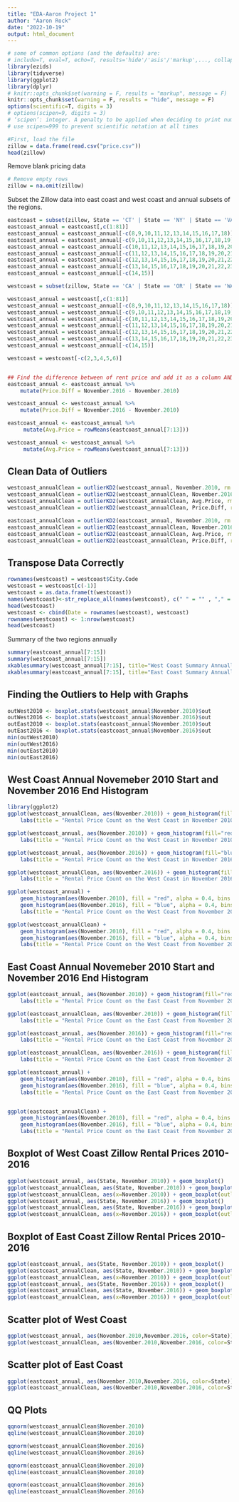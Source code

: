 ```yaml
---
title: "EDA-Aaron Project 1"
author: "Aaron Rock"
date: "2022-10-19"
output: html_document
---
```

```r
# some of common options (and the defaults) are: 
# include=T, eval=T, echo=T, results='hide'/'asis'/'markup',..., collapse=F, warning=T, message=T, error=T, cache=T, fig.width=6, fig.height=4, fig.dim=c(6,4) #inches, fig.align='left'/'center','right', 
library(ezids)
library(tidyverse)
library(ggplot2)
library(dplyr)
# knitr::opts_chunk$set(warning = F, results = "markup", message = F)
knitr::opts_chunk$set(warning = F, results = "hide", message = F)
options(scientific=T, digits = 3) 
# options(scipen=9, digits = 3) 
# ‘scipen’: integer. A penalty to be applied when deciding to print numeric values in fixed or exponential notation.  Positive values bias towards fixed and negative towards scientific notation: fixed notation will be preferred unless it is more than ‘scipen’ digits wider.
# use scipen=999 to prevent scientific notation at all times
```


```r
#First, load the file
zillow = data.frame(read.csv("price.csv"))
head(zillow)
```

Remove blank pricing data
``` r
# Remove empty rows
zillow = na.omit(zillow)
```

Subset the Zillow data into east coast and west coast and annual subsets of the regions.
``` r
eastcoast = subset(zillow, State == 'CT' | State == 'NY' | State == 'VA' | State == 'FL' | State == 'NJ' | State == 'NC' |State == 'SC' | State == 'GA' | State == 'DE' | State == 'MA' | State == 'MD' | State == 'ME' | State == 'RI' | State == 'NH')
eastcoast_annual = eastcoast[,c(1:81)]
eastcoast_annual = eastcoast_annual[-c(8,9,10,11,12,13,14,15,16,17,18)]
eastcoast_annual = eastcoast_annual[-c(9,10,11,12,13,14,15,16,17,18,19)]
eastcoast_annual = eastcoast_annual[-c(10,11,12,13,14,15,16,17,18,19,20)]
eastcoast_annual = eastcoast_annual[-c(11,12,13,14,15,16,17,18,19,20,21)]
eastcoast_annual = eastcoast_annual[-c(12,13,14,15,16,17,18,19,20,21,22)]
eastcoast_annual = eastcoast_annual[-c(13,14,15,16,17,18,19,20,21,22,23)]
eastcoast_annual = eastcoast_annual[-c(14,15)]

westcoast = subset(zillow, State == 'CA' | State == 'OR' | State == 'WA' | State == 'HI' | State == 'AK')

westcoast_annual = westcoast[,c(1:81)]
westcoast_annual = westcoast_annual[-c(8,9,10,11,12,13,14,15,16,17,18)]
westcoast_annual = westcoast_annual[-c(9,10,11,12,13,14,15,16,17,18,19)]
westcoast_annual = westcoast_annual[-c(10,11,12,13,14,15,16,17,18,19,20)]
westcoast_annual = westcoast_annual[-c(11,12,13,14,15,16,17,18,19,20,21)]
westcoast_annual = westcoast_annual[-c(12,13,14,15,16,17,18,19,20,21,22)]
westcoast_annual = westcoast_annual[-c(13,14,15,16,17,18,19,20,21,22,23)]
westcoast_annual = westcoast_annual[-c(14,15)]

westcoast = westcoast[-c(2,3,4,5,6)]


## Find the difference between of rent price and add it as a column AND add average price of rent over the years column 
eastcoast_annual <- eastcoast_annual %>%
    mutate(Price.Diff = November.2016 - November.2010)

westcoast_annual <- westcoast_annual %>%
    mutate(Price.Diff = November.2016 - November.2010)

eastcoast_annual <- eastcoast_annual %>%
     mutate(Avg.Price = rowMeans(eastcoast_annual[7:13]))

westcoast_annual <- westcoast_annual %>%
     mutate(Avg.Price = rowMeans(westcoast_annual[7:13]))
```




## Clean Data of Outliers
```r
westcoast_annualClean = outlierKD2(westcoast_annual, November.2010, rm = TRUE)
westcoast_annualClean = outlierKD2(westcoast_annualClean, November.2016, rm = TRUE)
westcoast_annualClean = outlierKD2(westcoast_annualClean, Avg.Price, rm = TRUE)
westcoast_annualClean = outlierKD2(westcoast_annualClean, Price.Diff, rm = TRUE)

eastcoast_annualClean = outlierKD2(eastcoast_annual, November.2010, rm = TRUE)
eastcoast_annualClean = outlierKD2(eastcoast_annualClean, November.2016, rm = TRUE)
eastcoast_annualClean = outlierKD2(eastcoast_annualClean, Avg.Price, rm = TRUE)
eastcoast_annualClean = outlierKD2(eastcoast_annualClean, Price.Diff, rm = TRUE)
```

## Transpose Data Correctly
```r
rownames(westcoast) = westcoast$City.Code
westcoast = westcoast[c(-1)]
westcoast = as.data.frame(t(westcoast))
names(westcoast)<-str_replace_all(names(westcoast), c(" " = "" , "," = ""))
head(westcoast)
westcoast <- cbind(Date = rownames(westcoast), westcoast)
rownames(westcoast) <- 1:nrow(westcoast)
head(westcoast)
```



Summary of the two regions annually
``` r
summary(eastcoast_annual[7:15])
summary(westcoast_annual[7:15])
xkablesummary(westcoast_annual[7:15], title="West Coast Summary Annually")
xkablesummary(eastcoast_annual[7:15], title="East Coast Summary Annually")
```
## Finding the Outliers to Help with Graphs
```r
outWest2010 <- boxplot.stats(westcoast_annual$November.2010)$out
outWest2016 <- boxplot.stats(westcoast_annual$November.2016)$out
outEast2010 <- boxplot.stats(eastcoast_annual$November.2010)$out
outEast2016 <- boxplot.stats(eastcoast_annual$November.2016)$out
min(outWest2010)
min(outWest2016)
min(outEast2010)
min(outEast2016)
```

## West Coast Annual Novemeber 2010 Start and November 2016 End Histogram
```r
library(ggplot2)
ggplot(westcoast_annualClean, aes(November.2010)) + geom_histogram(fill="red",alpha = 0.4,bins= 70) + 
    labs(title = "Rental Price Count on the West Coast in November 2010", x = "Rental Prices", y = "Frequency")

ggplot(westcoast_annual, aes(November.2010)) + geom_histogram(fill="red",alpha = 0.4,bins= 70) + 
    labs(title = "Rental Price Count on the West Coast in November 2010", x = "Rental Prices", y = "Frequency")

ggplot(westcoast_annual, aes(November.2016)) + geom_histogram(fill="blue",alpha = 0.4,bins= 70) + 
    labs(title = "Rental Price Count on the West Coast in November 2016", x = "Rental Prices", y = "Frequency")

ggplot(westcoast_annualClean, aes(November.2016)) + geom_histogram(fill="blue",alpha = 0.4,bins= 70) + 
    labs(title = "Rental Price Count on the West Coast in November 2016", x = "Rental Prices", y = "Frequency")

ggplot(westcoast_annual) + 
    geom_histogram(aes(November.2010), fill = "red", alpha = 0.4, bins = 70) + 
    geom_histogram(aes(November.2016), fill = "blue", alpha = 0.4, bins = 70) +
    labs(title = "Rental Price Count on the West Coast from November 2010 to November 2016", x = "Rental Prices", y = "Frequency")

ggplot(westcoast_annualClean) + 
    geom_histogram(aes(November.2010), fill = "red", alpha = 0.4, bins = 40) + 
    geom_histogram(aes(November.2016), fill = "blue", alpha = 0.4, bins = 40) + 
    labs(title = "Rental Price Count on the West Coast from November 2010 to November 2016", x = "Rental Prices", y = "Frequency")
```

## East Coast Annual Novemeber 2010 Start and November 2016 End Histogram
```r
ggplot(eastcoast_annual, aes(November.2010)) + geom_histogram(fill="red",alpha = 0.4,bins= 40) +  
    labs(title = "Rental Price Count on the East Coast from November 2010", x = "Rental Prices", y = "Frequency")

ggplot(eastcoast_annualClean, aes(November.2010)) + geom_histogram(fill="red",alpha = 0.4,bins= 40) +  
    labs(title = "Rental Price Count on the East Coast from November 2010", x = "Rental Prices", y = "Frequency")

ggplot(eastcoast_annual, aes(November.2016)) + geom_histogram(fill="red",alpha = 0.4,bins= 40) +  
    labs(title = "Rental Price Count on the East Coast from November 2010", x = "Rental Prices", y = "Frequency")

ggplot(eastcoast_annualClean, aes(November.2016)) + geom_histogram(fill="blue",alpha = 0.4,bins= 40) +  
    labs(title = "Rental Price Count on the East Coast from November 2016", x = "Rental Prices", y = "Frequency")

ggplot(eastcoast_annual) + 
    geom_histogram(aes(November.2010), fill = "red", alpha = 0.4, bins = 40) + 
    geom_histogram(aes(November.2016), fill = "blue", alpha = 0.4, bins = 40) +
    labs(title = "Rental Price Count on the East Coast from November 2010 to November 2016", x = "Rental Prices", y = "Frequency")


ggplot(eastcoast_annualClean) + 
    geom_histogram(aes(November.2010), fill = "red", alpha = 0.4, bins = 40) + 
    geom_histogram(aes(November.2016), fill = "blue", alpha = 0.4, bins = 40) +
    labs(title = "Rental Price Count on the East Coast from November 2010 to November 2016", x = "Rental Prices", y = "Frequency")


```

## Boxplot of West Coast Zillow Rental Prices 2010-2016
```r
ggplot(westcoast_annual, aes(State, November.2010)) + geom_boxplot()
ggplot(westcoast_annualClean, aes(State, November.2010)) + geom_boxplot()
ggplot(westcoast_annualClean, aes(x=November.2010)) + geom_boxplot(outlier.shape = 9, outlier.size = 2, outlier.color = "blue")
ggplot(westcoast_annual, aes(State, November.2016)) + geom_boxplot()
ggplot(westcoast_annualClean, aes(State, November.2016)) + geom_boxplot()
ggplot(westcoast_annualClean, aes(x=November.2016)) + geom_boxplot(outlier.shape = 9, outlier.size = 2, outlier.color = "blue")
```

## Boxplot of East Coast Zillow Rental Prices 2010-2016
```r
ggplot(eastcoast_annual, aes(State, November.2010)) + geom_boxplot()
ggplot(eastcoast_annualClean, aes(State, November.2010)) + geom_boxplot()
ggplot(eastcoast_annualClean, aes(x=November.2010)) + geom_boxplot(outlier.shape = 9, outlier.size = 2, outlier.color = "red")
ggplot(eastcoast_annual, aes(State, November.2016)) + geom_boxplot()
ggplot(eastcoast_annualClean, aes(State, November.2016)) + geom_boxplot()
ggplot(eastcoast_annualClean, aes(x=November.2016)) + geom_boxplot(outlier.shape = 9, outlier.size = 2, outlier.color = "red")
```

## Scatter plot of West Coast
```r
ggplot(westcoast_annual, aes(November.2010,November.2016, color=State)) + geom_point()
ggplot(westcoast_annualClean, aes(November.2010,November.2016, color=State)) + geom_point()
```

## Scatter plot of East Coast
```r
ggplot(eastcoast_annual, aes(November.2010,November.2016, color=State)) + geom_point()
ggplot(eastcoast_annualClean, aes(November.2010,November.2016, color=State)) + geom_point()
```

## QQ Plots
```r
qqnorm(westcoast_annualClean$November.2010)
qqline(westcoast_annualClean$November.2010)

qqnorm(westcoast_annualClean$November.2016)
qqline(westcoast_annualClean$November.2016)

qqnorm(eastcoast_annualClean$November.2010)
qqline(eastcoast_annualClean$November.2010)

qqnorm(eastcoast_annualClean$November.2016)
qqline(eastcoast_annualClean$November.2016)
```